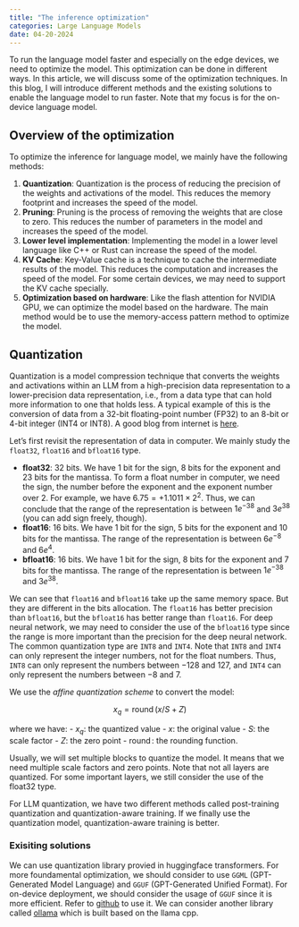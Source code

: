 ```yaml
---
title: "The inference optimization"
categories: Large Language Models
date: 04-20-2024
---
```


::: {.callout-tip}
To run the language model faster and especially on the edge devices, we need to optimize the model. This optimization can be done in different ways. In this article, we will discuss some of the optimization techniques. In this blog, I will introduce different methods and the existing solutions to enable the language model to run faster. Note that my focus is for the on-device language model.
:::

## Overview of the optimization
To optimize the inference for language model, we mainly have the following methods:

1. **Quantization**: Quantization is the process of reducing the precision of the weights and activations of the model. This reduces the memory footprint and increases the speed of the model.
2. **Pruning**: Pruning is the process of removing the weights that are close to zero. This reduces the number of parameters in the model and increases the speed of the model.
3. **Lower level implementation**: Implementing the model in a lower level language like C++ or Rust can increase the speed of the model.
4. **KV Cache**: Key-Value cache is a technique to cache the intermediate results of the model. This reduces the computation and increases the speed of the model. For some certain devices, we may need to support the KV cache specially. 
5. **Optimization based on hardware**: Like the flash attention for NVIDIA GPU, we can optimize the model based on the hardware. The main method would be to use the memory-access pattern method to optimize the model.


## Quantization
::: {.callout-tip}
Quantization is a model compression technique that converts the weights and activations within an LLM from a high-precision data representation to a lower-precision data representation, i.e., from a data type that can hold more information to one that holds less. A typical example of this is the conversion of data from a 32-bit floating-point number (FP32) to an 8-bit or 4-bit integer (INT4 or INT8). A good blog from internet is [here](https://symbl.ai/developers/blog/a-guide-to-quantization-in-llms/).
:::

Let's first revisit the representation of data in computer. We mainly study the `float32`, `float16` and `bfloat16` type. 

- **float32**: 32 bits. We have 1 bit for the sign, 8 bits for the exponent and 23 bits for the mantissa. To form a float number in computer, we need the sign, the number before the exponent and the exponent number over 2. For example, we have $6.75=+1.1011\times 2^2$. Thus, we can conclude that the range of the representation is between $1e^{-38}$ and $3e^{38}$ (you can add sign freely, though).
- **float16**: 16 bits. We have 1 bit for the sign, 5 bits for the exponent and 10 bits for the mantissa. The range of the representation is between $6e^{-8}$ and $6e^{4}$.
- **bfloat16**: 16 bits. We have 1 bit for the sign, 8 bits for the exponent and 7 bits for the mantissa. The range of the representation is between $1e^{-38}$ and $3e^{38}$.

We can see that `float16` and `bfloat16` take up the same memory space. But they are different in the bits allocation. The `float16` has better precision than `bfloat16`, but the `bfloat16` has better range than `float16`. For deep neural network, we may need to consider the use of the `bfloat16` type since the range is more important than the precision for the deep neural network. The common quantization type are `INT8` and `INT4`. Note that `INT8` and `INT4` can only represent the integer numbers, not for the float numbers. Thus, `INT8` can only represent the numbers between $-128$ and $127$, and `INT4` can only represent the numbers between $-8$ and $7$.

We use the *affine quantization scheme* to convert the model:

$$
x_q = \operatorname{round}\left(x/S + Z\right)
$$

where we have:
- $x_q$: the quantized value
- $x$: the original value
- $S$: the scale factor
- $Z$: the zero point
- $\operatorname{round}$: the rounding function.

Usually, we will set multiple blocks to quantize the model. It means that we need multiple scale factors and zero points. Note that not all layers are quantized. For some important layers, we still consider the use of the float32 type.

For LLM quantization, we have two different methods called post-training quantization and quantization-aware training. If we finally use the quantization model, quantization-aware training is better. 

### Exisiting solutions
We can use quantization library provied in huggingface transformers. For more foundamental optimization, we should consider to use `GGML` (GPT-Generated Model Language) and `GGUF` (GPT-Generated Unified Format). For on-device deployment, we should consider the usage of `GGUF` since it is more efficient. Refer to [github](https://github.com/ggerganov/llama.cpp) to use it. We can consider another library called [ollama](https://github.com/ollama/ollama) which is built based on the llama cpp. 